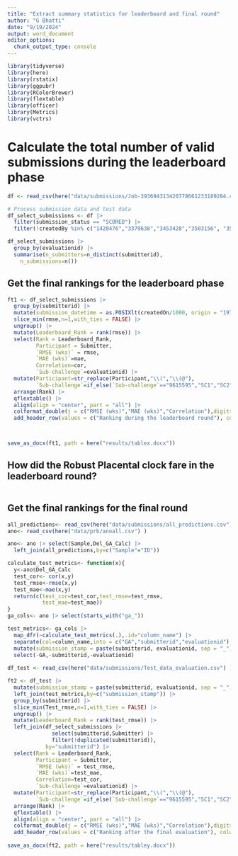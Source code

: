 ```yaml
---
title: "Extract summary statistics for leaderboard and final round"
author: "G Bhatti"
date: "9/19/2024"
output: word_document
editor_options:
  chunk_output_type: console
---
```


```r
library(tidyverse)
library(here)
library(rstatix)
library(ggpubr)
library(RColorBrewer)
library(flextable)
library(officer)
library(Metrics)
library(vctrs)
```

# Calculate the total number of valid submissions during the leaderboard phase
```r
df <- read_csv(here("data/submissions/Job-393694313420778661233189284.csv"))

# Process submission data and test data
df_select_submissions <- df |> 
  filter(submission_status == "SCORED") |> 
  filter(!createdBy %in% c("1420476","3379638","3453428","3503156", "3504542","3505047","3505276")) 

df_select_submissions |> 
  group_by(evaluationid) |> 
  summarise(n_submitters=n_distinct(submitterid),
    n_submissions=n())
```


## Get the final rankings for the leaderboard phase
```r
ft1 <- df_select_submissions |> 
  group_by(submitterid) |> 
  mutate(submission_datetime = as.POSIXlt(createdOn/1000, origin = "1970-01-01")) |> 
  slice_min(rmse,n=1,with_ties = FALSE) |> 
  ungroup() |> 
  mutate(Leaderboard_Rank = rank(rmse)) |> 
  select(Rank = Leaderboard_Rank, 
         Participant = Submitter,  
         `RMSE (wks)` = rmse,
         `MAE (wks)`=mae,
         Correlation=cor,
         `Sub-challenge`=evaluationid) |> 
  mutate(Participant=str_replace(Participant,"\\(","\\(@"),
         `Sub-challenge`=if_else(`Sub-challenge`=="9615595","SC1","SC2")) |> 
  arrange(Rank) |> 
  qflextable() |>   
  align(align = "center", part = "all") |> 
  colformat_double(j = c("RMSE (wks)","MAE (wks)","Correlation"),digits = 2)  |> 
  add_header_row(values = c("Ranking during the leaderboard round"), colwidths = c(6)) 



save_as_docx(ft1, path = here("results/tablex.docx"))


```

## How did the Robust Placental clock fare in the leaderboard round?

```r

```


## Get the final rankings for the final round
```r
all_predictions<- read_csv(here("data/submissions/all_predictions.csv"))
ano<- read_csv(here("data/prb/anoall.csv") )

ano<- ano |> select(Sample,Del_GA_Calc) |> 
  left_join(all_predictions,by=c("Sample"="ID"))

calculate_test_metrics<- function(x){
  y<-ano$Del_GA_Calc
  test_cor<- cor(x,y)
  test_rmse<-rmse(x,y)
  test_mae<-mae(x,y)
  return(c(test_cor=test_cor,test_rmse=test_rmse,
           test_mae=test_mae))
}
ga_cols<- ano |> select(starts_with("ga_"))

test_metrics<- ga_cols |> 
  map_dfr(~calculate_test_metrics(.),.id="column_name") |> 
  separate(col=column_name,into = c("GA","submitterid","evaluationid"),sep = "_") |> 
  mutate(submission_stamp = paste(submitterid, evaluationid, sep = "_")) |> 
  select(-GA,-submitterid,-evaluationid)
 
df_test <- read_csv(here("data/submissions/Test_data_evaluation.csv") )

ft2 <- df_test |>  
  mutate(submission_stamp = paste(submitterid, evaluationid, sep = "_")) |>
  left_join(test_metrics,by=c("submission_stamp")) |> 
  group_by(submitterid) |> 
  slice_min(Test_rmse,n=1,with_ties = FALSE) |> 
  ungroup() |> 
  mutate(Leaderboard_Rank = rank(test_rmse)) |> 
  left_join(df_select_submissions |> 
              select(submitterid,Submitter) |> 
              filter(!duplicated(submitterid)),
            by="submitterid") |> 
  select(Rank = Leaderboard_Rank, 
         Participant = Submitter,  
         `RMSE (wks)` = test_rmse,
         `MAE (wks)`=test_mae,
         Correlation=test_cor,
         `Sub-challenge`=evaluationid) |> 
  mutate(Participant=str_replace(Participant,"\\(","\\(@"),
         `Sub-challenge`=if_else(`Sub-challenge`=="9615595","SC1","SC2")) |> 
  arrange(Rank) |> 
  qflextable() |>   
  align(align = "center", part = "all") |> 
  colformat_double(j = c("RMSE (wks)","MAE (wks)","Correlation"),digits = 2)  |> 
  add_header_row(values = c("Ranking after the final evaluation"), colwidths = c(6)) 
  
save_as_docx(ft2, path = here("results/tabley.docx"))
```


